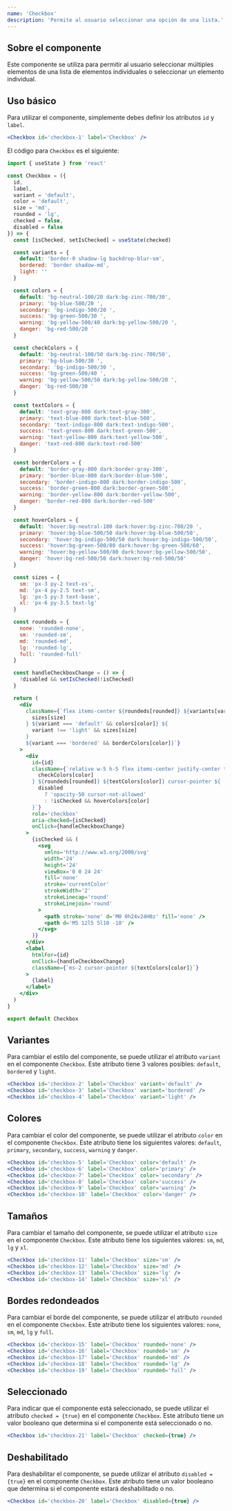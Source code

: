 ```yaml
---
name: 'Checkbox'
description: 'Permite al usuario seleccionar una opción de una lista.'
---
```



## Sobre el componente

Este componente se utiliza para permitir al usuario seleccionar múltiples elementos de una lista de elementos individuales o seleccionar un elemento individual.

## Uso básico

Para utilizar el componente, simplemente debes definir los atributos `id` y `label`.

<Preview>
  <div class='flex items-center justify-center gap-x-2 w-full m-auto'>
    <Checkbox client:load id='checkbox-1' label='Checkbox' />
  </div>
</Preview>

<CodeBlock client:load>

```jsx
<Checkbox id='checkbox-1' label='Checkbox' />
```

</CodeBlock>

El código para `Checkbox` es el siguiente:

<CodeBlock client:load>

```jsx
import { useState } from 'react'

const Checkbox = ({
  id,
  label,
  variant = 'default',
  color = 'default',
  size = 'md',
  rounded = 'lg',
  checked = false,
  disabled = false
}) => {
  const [isChecked, setIsChecked] = useState(checked)

  const variants = {
    default: 'border-0 shadow-lg backdrop-blur-sm',
    bordered: 'border shadow-md',
    light: ''
  }

  const colors = {
    default: 'bg-neutral-100/20 dark:bg-zinc-700/30',
    primary: 'bg-blue-500/20 ',
    secondary: 'bg-indigo-500/20 ',
    success: 'bg-green-500/30 ',
    warning: 'bg-yellow-500/40 dark:bg-yellow-500/20 ',
    danger: 'bg-red-500/20 '
  }

  const checkColors = {
    default: 'bg-neutral-100/50 dark:bg-zinc-700/50',
    primary: 'bg-blue-500/30 ',
    secondary: 'bg-indigo-500/30 ',
    success: 'bg-green-500/40 ',
    warning: 'bg-yellow-500/50 dark:bg-yellow-500/20 ',
    danger: 'bg-red-500/30 '
  }

  const textColors = {
    default: 'text-gray-800 dark:text-gray-300',
    primary: 'text-blue-800 dark:text-blue-500',
    secondary: 'text-indigo-800 dark:text-indigo-500',
    success: 'text-green-800 dark:text-green-500',
    warning: 'text-yellow-800 dark:text-yellow-500',
    danger: 'text-red-800 dark:text-red-500'
  }

  const borderColors = {
    default: 'border-gray-800 dark:border-gray-300',
    primary: 'border-blue-800 dark:border-blue-500',
    secondary: 'border-indigo-800 dark:border-indigo-500',
    success: 'border-green-800 dark:border-green-500',
    warning: 'border-yellow-800 dark:border-yellow-500',
    danger: 'border-red-800 dark:border-red-500'
  }

  const hoverColors = {
    default: 'hover:bg-neutral-100 dark:hover:bg-zinc-700/20 ',
    primary: 'hover:bg-blue-500/50 dark:hover:bg-blue-500/50',
    secondary: 'hover:bg-indigo-500/50 dark:hover:bg-indigo-500/50',
    success: 'hover:bg-green-500/80 dark:hover:bg-green-500/60',
    warning: 'hover:bg-yellow-500/80 dark:hover:bg-yellow-500/50',
    danger: 'hover:bg-red-500/50 dark:hover:bg-red-500/50'
  }

  const sizes = {
    sm: 'px-3 py-2 text-xs',
    md: 'px-4 py-2.5 text-sm',
    lg: 'px-5 py-3 text-base',
    xl: 'px-6 py-3.5 text-lg'
  }

  const roundeds = {
    none: 'rounded-none',
    sm: 'rounded-sm',
    md: 'rounded-md',
    lg: 'rounded-lg',
    full: 'rounded-full'
  }

  const handleCheckboxChange = () => {
    !disabled && setIsChecked(!isChecked)
  }

  return (
    <div
      className={`flex items-center ${roundeds[rounded]} ${variants[variant]} ${
        sizes[size]
      } ${variant === 'default' && colors[color]} ${
        variant !== 'light' && sizes[size]
      }
      ${variant === 'bordered' && borderColors[color]}`}
    >
      <div
        id={id}
        className={`relative w-5 h-5 flex items-center justify-center transition duration-300 ease-in ${
          checkColors[color]
        } ${roundeds[rounded]} ${textColors[color]} cursor-pointer ${
          disabled
            ? 'opacity-50 cursor-not-allowed'
            : !isChecked && hoverColors[color]
        }`}
        role='checkbox'
        aria-checked={isChecked}
        onClick={handleCheckboxChange}
      >
        {isChecked && (
          <svg
            xmlns='http://www.w3.org/2000/svg'
            width='24'
            height='24'
            viewBox='0 0 24 24'
            fill='none'
            stroke='currentColor'
            strokeWidth='2'
            strokeLinecap='round'
            strokeLinejoin='round'
          >
            <path stroke='none' d='M0 0h24v24H0z' fill='none' />
            <path d='M5 12l5 5l10 -10' />
          </svg>
        )}
      </div>
      <label
        htmlFor={id}
        onClick={handleCheckboxChange}
        className={`ms-2 cursor-pointer ${textColors[color]}`}
      >
        {label}
      </label>
    </div>
  )
}

export default Checkbox
```

</CodeBlock>

## Variantes

Para cambiar el estilo del componente, se puede utilizar el atributo `variant` en el componente `Checkbox`. Este atributo tiene 3 valores posibles: `default`, `bordered` y `light`.

<Preview>
  <div class='flex items-center justify-center gap-x-2 w-full m-auto'>
    <Checkbox client:load id='checkbox-2' label='Checkbox' variant='default' />
    <Checkbox client:load id='checkbox-3' label='Checkbox' variant='bordered' />
    <Checkbox client:load id='checkbox-4' label='Checkbox' variant='light' />
  </div>
</Preview>

<CodeBlock client:load>

```jsx
<Checkbox id='checkbox-2' label='Checkbox' variant='default' />
<Checkbox id='checkbox-3' label='Checkbox' variant='bordered' />
<Checkbox id='checkbox-4' label='Checkbox' variant='light' />
```

</CodeBlock>

## Colores

Para cambiar el color del componente, se puede utilizar el atributo `color` en el componente `Checkbox`. Este atributo tiene los siguientes valores: `default`, `primary`, `secondary`, `success`, `warning` y `danger`.

<Preview>
  <div class='flex flex-col items-center justify-center gap-y-2 w-full m-auto'>
    <div class='flex items-center justify-center gap-x-2 w-full m-auto'>
      <Checkbox client:load id='checkbox-5' label='Checkbox' color='default' />
      <Checkbox client:load id='checkbox-6' label='Checkbox' color='primary' />
      <Checkbox
        client:load
        id='checkbox-7'
        label='Checkbox'
        color='secondary'
      />
    </div>
    <div class='flex items-center justify-center gap-x-2 w-full m-auto'>
      <Checkbox client:load id='checkbox-8' label='Checkbox' color='success' />
      <Checkbox client:load id='checkbox-9' label='Checkbox' color='warning' />
      <Checkbox client:load id='checkbox-10' label='Checkbox' color='danger' />
    </div>
  </div>
</Preview>

<CodeBlock client:load>

```jsx
<Checkbox id='checkbox-5' label='Checkbox' color='default' />
<Checkbox id='checkbox-6' label='Checkbox' color='primary' />
<Checkbox id='checkbox-7' label='Checkbox' color='secondary' />
<Checkbox id='checkbox-8' label='Checkbox' color='success' />
<Checkbox id='checkbox-9' label='Checkbox' color='warning' />
<Checkbox id='checkbox-10' label='Checkbox' color='danger' />
```

</CodeBlock>

## Tamaños

Para cambiar el tamaño del componente, se puede utilizar el atributo `size` en el componente `Checkbox`. Este atributo tiene los siguientes valores: `sm`, `md`, `lg` y `xl`.

<Preview>
  <div class='flex items-center justify-center gap-x-2 w-full m-auto'>
    <Checkbox client:load id='checkbox-11' label='Checkbox' size='sm' />
    <Checkbox client:load id='checkbox-12' label='Checkbox' size='md' />
    <Checkbox client:load id='checkbox-13' label='Checkbox' size='lg' />
    <Checkbox client:load id='checkbox-14' label='Checkbox' size='xl' />
  </div>
</Preview>

<CodeBlock client:load>

```jsx
<Checkbox id='checkbox-11' label='Checkbox' size='sm' />
<Checkbox id='checkbox-12' label='Checkbox' size='md' />
<Checkbox id='checkbox-13' label='Checkbox' size='lg' />
<Checkbox id='checkbox-14' label='Checkbox' size='xl' />
```

</CodeBlock>

## Bordes redondeados

Para cambiar el borde del componente, se puede utilizar el atributo `rounded` en el componente `Checkbox`. Este atributo tiene los siguientes valores: `none`, `sm`, `md`, `lg` y `full`.

<Preview>
  <div class='flex flex-col items-center justify-center gap-y-2 w-full m-auto'>
    <div class='flex items-center justify-center gap-x-2 w-full m-auto'>
      <Checkbox client:load id='checkbox-15' label='Checkbox' rounded='none' />
      <Checkbox client:load id='checkbox-16' label='Checkbox' rounded='sm' />
      <Checkbox client:load id='checkbox-17' label='Checkbox' rounded='md' />
    </div>
    <div class='flex items-center justify-center gap-x-2 w-full m-auto'>
      <Checkbox client:load id='checkbox-18' label='Checkbox' rounded='lg' />
      <Checkbox client:load id='checkbox-19' label='Checkbox' rounded='full' />
    </div>
  </div>
</Preview>

<CodeBlock client:load>

```jsx
<Checkbox id='checkbox-15' label='Checkbox' rounded='none' />
<Checkbox id='checkbox-16' label='Checkbox' rounded='sm' />
<Checkbox id='checkbox-17' label='Checkbox' rounded='md' />
<Checkbox id='checkbox-18' label='Checkbox' rounded='lg' />
<Checkbox id='checkbox-19' label='Checkbox' rounded='full' />
```

</CodeBlock>

## Seleccionado

Para indicar que el componente está seleccionado, se puede utilizar el atributo `checked = {true}` en el componente `Checkbox`. Este atributo tiene un valor booleano que determina si el componente está seleccionado o no.

<Preview>
  <div class='flex items-center justify-center gap-x-2 w-full m-auto'>
    <Checkbox client:load id='checkbox-21' label='Checkbox' checked={true} />
  </div>
</Preview>

<CodeBlock client:load>

```jsx
<Checkbox id='checkbox-21' label='Checkbox' checked={true} />
```

</CodeBlock>

## Deshabilitado

Para deshabilitar el componente, se puede utilizar el atributo `disabled = {true}` en el componente `Checkbox`. Este atributo tiene un valor booleano que determina si el componente estará deshabilitado o no.

<Preview>
  <div class='flex items-center justify-center gap-x-2 w-full m-auto'>
    <Checkbox client:load id='checkbox-20' label='Checkbox' disabled={true} />
  </div>
</Preview>

<CodeBlock client:load>

```jsx
<Checkbox id='checkbox-20' label='Checkbox' disabled={true} />
```

</CodeBlock>
